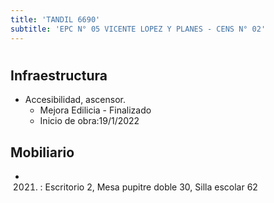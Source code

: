 ```yaml
---
title: 'TANDIL 6690'
subtitle: 'EPC N° 05 VICENTE LOPEZ Y PLANES - CENS N° 02'
---
```


#
## Infraestructura

* Accesibilidad, ascensor. 
    + Mejora Edilicia - Finalizado 
    + Inicio de obra:19/1/2022 



## Mobiliario

*  (2021) : Escritorio 2, Mesa pupitre doble 30, Silla escolar 62 







